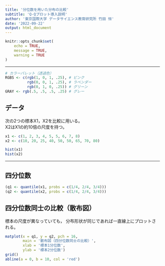 ---
title: '分位数を用いた分布の比較'
subtitle: 'Q-Qプロット導入説明'
author: '東京国際大学 データサイエンス教育研究所 竹田 恒'
date: '2022-09-22'
output: html_document
---

```{r setup, include=FALSE}
knitr::opts_chunk$set(
	echo = TRUE,
	message = TRUE,
	warning = TRUE
)
```

------------------------------------------------------------------------

```{r echo=FALSE}
# カラーパレット（透過色）
RGBS <- c(rgb(1, 0, 1, .25), # ピンク
          rgb(0, 0, 1, .25), # ラベンダー
          rgb(0, 1, 0, .25)) # グリーン
GRAY <- rgb(.5, .5, .5, .25) # グレー
```

## データ

次の2つの標本X1，X2を比較に用いる。 \
X2はX1の約10倍の尺度を持つ。

```{r}
x1 <- c(1, 2, 3, 4, 5, 5, 6, 7, 8) 
x2 <- c(10, 20, 25, 40, 50, 50, 65, 70, 80) 
```

```{r}
hist(x1)
hist(x2)
```

------------------------------------------------------------------------

## 四分位数

```{r}
(q1 <- quantile(x1, probs = c(1/4, 2/4, 3/4)))
(q2 <- quantile(x2, probs = c(1/4, 2/4, 3/4)))
```

## 四分位数同士の比較（散布図）

標本の尺度が異なっていても，
分布形状が同じであれば一直線上にプロットされる。

```{r echo=FALSE}
matplot(x = q1, y = q2, pch = 16,
        main = '散布図（四分位数同士の比較）',
        xlab = '標本1分位数',
        ylab = '標本2分位数')
grid()
abline(a = 0, b = 10, col = 'red')
```